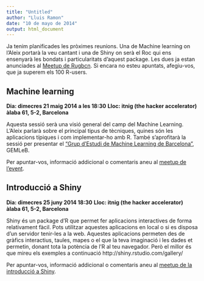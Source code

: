 ```yaml
---
title: "Untitled"
author: "Lluis Ramon"
date: "10 de mayo de 2014"
output: html_document
---
```


Ja tenim planificades les pròximes reunions. Una de Machine learning on l'Aleix portarà la veu cantant i una de Shiny on serà el Roc qui ens ensenyarà les bondats i particularitats d'aquest package. Les dues ja estan anunciades al [Meetup de Rugbcn][]. Si encara no esteu apuntats, afegiu-vos, que ja superem els 100 R-users.

[Meetup de Rugbcn]: http://www.meetup.com/RugBcn-Barcelona-R-users-group/

## Machine learning

**Dia: dimecres 21 maig 2014 a les 18:30**
**Lloc: itnig (the hacker accelerator) àlaba 61, 5-2, Barcelona**

Aquesta sessió serà una visió general del camp del Machine Learning. L'Aleix parlarà sobre el principal tipus de tècniques, quines són les aplicacions típiques i com implementar-ho amb R. També s'aprofitarà la sessió per presentar el ["Grup d'Estudi de Machine Learning de Barcelona"][], GEMLeB.

Per apuntar-vos, informació addicional o comentaris aneu al [meetup de l'event][].

["Grup d'Estudi de Machine Learning de Barcelona"]: http://www.meetup.com/Grup-destudi-de-machine-learning-de-Barcelona/

[meetup de l'event]: http://www.meetup.com/RugBcn-Barcelona-R-users-group/events/179271102/

## Introducció a Shiny

**Dia: dimecres 25 juny 2014 18:30**
**Lloc: itnig (the hacker accelerator) àlaba 61, 5-2, Barcelona**

Shiny és un package d'R que permet fer aplicacions interactives de forma relativament fàcil. Pots utilitzar aquestes aplicacions en local o si es disposa d'un servidor tenir-les a la web. Aquestes aplicacions permeten des de gràfics interactius, taules, mapes o el que la teva imaginació i les dades et permetin, donant tota la potència de l'R al teu navegador. Però el millor és que mireu els exemples a continuació http://shiny.rstudio.com/gallery/

Per apuntar-vos, informació addicional o comentaris aneu al [meetup de la introducció a Shiny][].

[meetup de la introducció a Shiny]: http://www.meetup.com/RugBcn-Barcelona-R-users-group/events/181342862/
